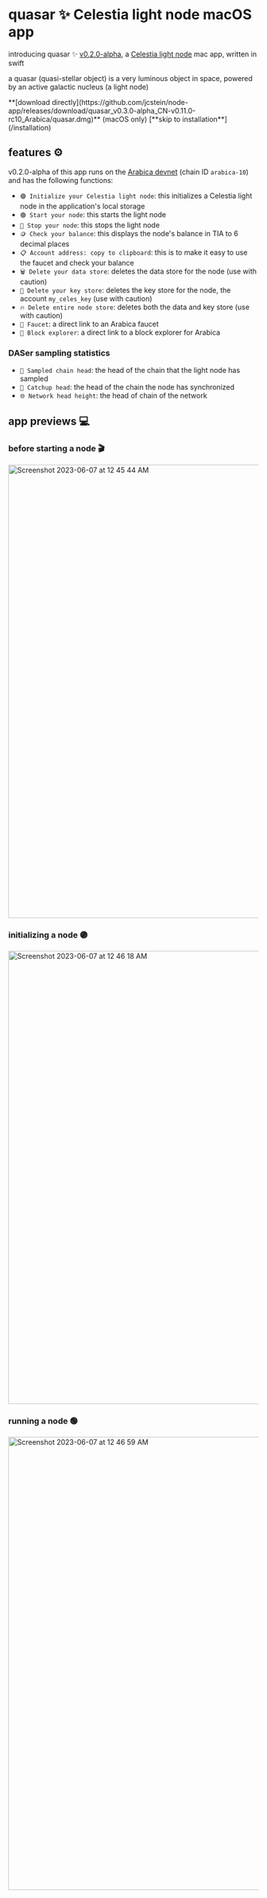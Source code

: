 # quasar ✨ Celestia light node macOS app

introducing quasar ✨ [v0.2.0-alpha](https://github.com/jcstein/node-app/releases/tag/quasar_v0.3.0-alpha_CN-v0.11.0-rc10_Arabica),
a [Celestia light node](https://docs.celestia.org/nodes/light-node/) mac app, written in swift

a quasar (quasi-stellar object) is a very luminous object in space,
powered by an active galactic nucleus (a light node)

 
<Callout emoji="⚡️">
  **[download directly](https://github.com/jcstein/node-app/releases/download/quasar_v0.3.0-alpha_CN-v0.11.0-rc10_Arabica/quasar.dmg)** (macOS only)
</Callout>

<Callout emoji="👾">
  [**skip to installation**](/installation)
</Callout>

## features ⚙️

v0.2.0-alpha of this app runs on the [Arabica devnet](https://docs.celestia.org/nodes/arabica-devnet/) (chain ID `arabica-10`) and has the following functions:

* `🟣 Initialize your Celestia light node`: this initializes a Celestia light node in the application's local storage
* `🟢 Start your node`: this starts the light node
* `🔴 Stop your node`: this stops the light node
* `🪙 Check your balance`: this displays the node's balance in TIA to 6 decimal places
* `📋 Account address: copy to clipboard`: this is to make it easy to use the faucet and check your balance
* `🗑️ Delete your data store`: deletes the data store for the node (use with caution)
* `🔐 Delete your key store`: deletes the key store for the node, the account `my_celes_key` (use with caution)
* `🔥 Delete entire node store`: deletes both the data and key store (use with caution)
* `🚰 Faucet`: a direct link to an Arabica faucet
* `🔎 Block explorer`: a direct link to a block explorer for Arabica

### DASer sampling statistics

* `🧪 Sampled chain head`: the head of the chain that the light node has sampled
* `🎣 Catchup head`: the head of the chain the node has synchronized
* `🌐 Network head height`: the head of chain of the network

## app previews 💻

### before starting a node 🎬

<img width="912" alt="Screenshot 2023-06-07 at 12 45 44 AM" src="https://github.com/jcstein/node-app/assets/46639943/49be0441-c1e5-4673-94de-95ef75f2a4c1" />

### initializing a node 🟣

<img width="912" alt="Screenshot 2023-06-07 at 12 46 18 AM" src="https://github.com/jcstein/node-app/assets/46639943/4557617b-19cf-450d-93bb-9bddbfad23aa" />

### running a node 🟢

<img width="912" alt="Screenshot 2023-06-07 at 12 46 59 AM" src="https://github.com/jcstein/node-app/assets/46639943/710a6147-346b-4ab4-8984-5c11863c805f" />